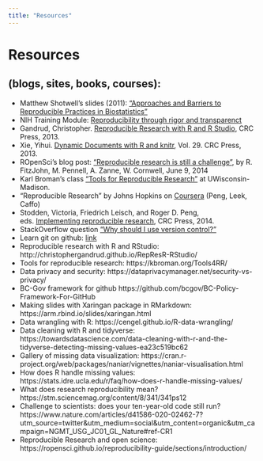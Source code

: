 ```yaml
---
title: "Resources"
---
```


#  Resources 

## (blogs, sites, books, courses):
- Matthew Shotwell's slides (2011): ["Approaches and Barriers to Reproducible Practices in Biostatistics"](https://rstudio-pubs-static.s3.amazonaws.com/177032_7be0bffdc2274d679c03b7228ac7b91f.html)
- NIH Training Module: [Reproducibility through rigor and transparenct](https://grants.nih.gov/reproducibility/module_1/presentation.html)
- Gandrud, Christopher. [Reproducible Research with R and R Studio](https://englianhu.files.wordpress.com/2016/01/reproducible-research-with-r-and-studio-2nd-edition.pdf), CRC Press, 2013.
- Xie, Yihui. [Dynamic Documents with R and knitr](http://static.latexstudio.net/wp-content/uploads/2014/03/DDR-Yihui-Xie-Chap1-3.pdf), Vol. 29. CRC Press, 2013.
- ROpenSci's blog post: ["Reproducible research is still a challenge"](https://ropensci.org/blog/2014/06/09/reproducibility/), by R. FitzJohn, M. Pennell, A. Zanne, W. Cornwell, June 9, 2014
- Karl Broman's class ["Tools for Reproducible Research"](http://kbroman.org/Tools4RR/) at UWisconsin-Madison. 
- "Reproducible Research" by Johns Hopkins on [Coursera](https://www.coursera.org/learn/reproducible-research) (Peng, Leek, Caffo) 
- Stodden, Victoria, Friedrich Leisch, and Roger D. Peng, eds. [Implementing reproducible research](https://www.jstatsoft.org/article/view/v061b02/v61b02.pdf), CRC Press, 2014.
- StackOverflow question ["Why should I use version control?"](https://stackoverflow.com/questions/1408450/why-should-i-use-version-control#:~:text=Version%20control%20gives%20you%20the,using%20tools.)
- Learn git on github: [link](https://try.github.io/levels/1/challenges/1)
- Reproducible research with R and RStudio: http://christophergandrud.github.io/RepResR-RStudio/
- Tools for reproducible research: https://kbroman.org/Tools4RR/
- Data privacy and security: https://dataprivacymanager.net/security-vs-privacy/
- BC-Gov framework for github https://github.com/bcgov/BC-Policy-Framework-For-GitHub
- Making slides with Xaringan package in RMarkdown: https://arm.rbind.io/slides/xaringan.html
- Data wrangling with R: https://cengel.github.io/R-data-wrangling/
- Data cleaning with R and tidyverse: https://towardsdatascience.com/data-cleaning-with-r-and-the-tidyverse-detecting-missing-values-ea23c519bc62
- Gallery of missing data visualization: https://cran.r-project.org/web/packages/naniar/vignettes/naniar-visualisation.html
- How does R handle missing values: https://stats.idre.ucla.edu/r/faq/how-does-r-handle-missing-values/
- What does research reproducibility mean? https://stm.sciencemag.org/content/8/341/341ps12
- Challenge to scientists: does your ten-year-old code still run? https://www.nature.com/articles/d41586-020-02462-7?utm_source=twitter&utm_medium=social&utm_content=organic&utm_campaign=NGMT_USG_JC01_GL_Nature#ref-CR1
- Reproducible Research and open science: https://ropensci.github.io/reproducibility-guide/sections/introduction/
